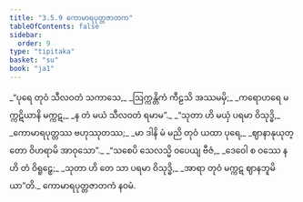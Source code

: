 ```yaml
---
title: "3.5.9 ကောမာရပုတ္တဇာတက"
tableOfContents: false
sidebar:
  order: 9
type: "tipitaka"
basket: "su"
book: "ja1"
---
```



<DynamicBreadcrumb />

<Division number="145" book="ja1" e="ch" v="22" p="91">

<Paragraph number="870" type="verses" book="ja1">
_“ပုရေ တုဝံ သီလဝတံ သကာသေ,_  
_ဩက္ကန္တိကံ ကီဠသိ အဿမမှိ;_  
_ကရောဟရေ မက္ကဋိယာနိ မက္ကဋ,_  
_န တံ မယံ သီလဝတံ ရမာမ”._  

</Paragraph>

</Division>
<Division number="146" book="ja1" e="ch" v="22" p="91">

<Paragraph number="871" type="verses" book="ja1">
_“သုတာ ဟိ မယှံ ပရမာ ဝိသုဒ္ဓိ,_  
_ကောမာရပုတ္တဿ ဗဟုဿုတဿ;_  
_မာ ဒါနိ မံ မညိ တုဝံ ယထာ ပုရေ,_  
_ဈာနာနုယုတ္တော ဝိဟရာမိ အာဝုသော”._  

</Paragraph>

</Division>
<Division number="147" book="ja1" e="ch" v="22" p="91">

<Paragraph number="872" type="verses" book="ja1">
_“သစေပိ သေလသ္မိ ဝပေယျ ဗီဇံ,_  
_ဒေဝေါ စ ဝဿေ န ဟိ တံ ဝိရူဠှေ;_  
_သုတာ ဟိ တေ သာ ပရမာ ဝိသုဒ္ဓိ,_  
_အာရာ တုဝံ မက္ကဋ ဈာနဘူမိယာ”တိ._  


</Paragraph>
</Division>

<Paragraph number="873" type="center" book="ja1">
ကောမာရပုတ္တဇာတကံ နဝမံ.
</Paragraph>